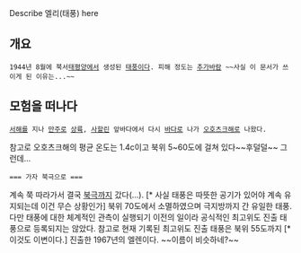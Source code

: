 Describe 엘리(태풍) here

== 개요 ==

 1944년 8월에 북서[[태평양]]에서 생성된 [[태풍]]이다. 피해 정도는 [[추가바람]] ~~사실 이 문서가 쓰이게 된 이유는...~~


== 모험을 떠나다 ==

 [[서해]]를 지나 [[만주]]로 [[상륙]], [[사할린]] 앞바다에서 다시 [[바다]]로 나가 [[오호츠크해]]로 나왔다.
참고로 오호츠크해의 평균 온도는 1.4c이고 북위 5~60도에 걸쳐 있다~~후덜덜~~ 그런데...

 === 가자 북극으로 ===
계속 쭉 따라가서 결국 [[북극]]까지 갔다(...).  [* 사실 태풍은 따뜻한 공기가 있어야 계속 유지되는데 이건 무슨 상황인가] 북위 70도에서 소멸하였으며 극지방까지 간 유일한 태풍. 다만 태풍에 대한 체계적인 관측이 실행되기 이전의 일이라 공식적인 최고위도 진출 태풍으로 등록되지는 않았다. 참고로 현재 기록된 최고위도 진출 태풍은 북위 55도까지  [* 이것도 이변이다.] 진출한 1967년의 엘렌이다. ~~이름이 비슷하네?~~


